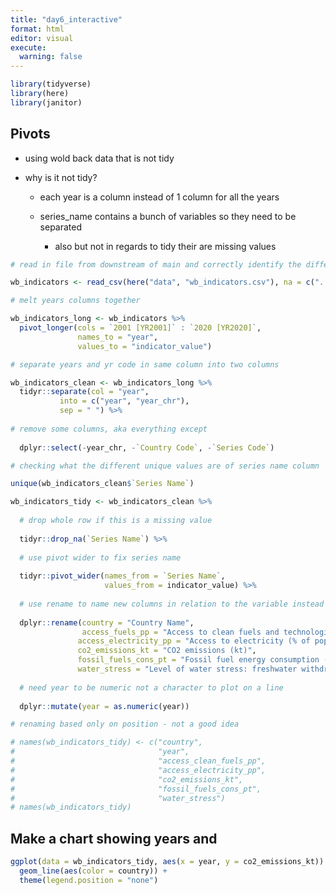 ```yaml
---
title: "day6_interactive"
format: html
editor: visual
execute: 
  warning: false
---
```


```r
library(tidyverse)
library(here)
library(janitor)
```

## Pivots

-   using wold back data that is not tidy

-   why is it not tidy?

    -   each year is a column instead of 1 column for all the years

    -   series_name contains a bunch of variables so they need to be separated

        -   also but not in regards to tidy their are missing values

```r
# read in file from downstream of main and correctly identify the different na values

wb_indicators <- read_csv(here("data", "wb_indicators.csv"), na = c("..", " ", ""))
```

```r
# melt years columns together

wb_indicators_long <- wb_indicators %>% 
  pivot_longer(cols = `2001 [YR2001]` : `2020 [YR2020]`,
               names_to = "year",
               values_to = "indicator_value")
```

```r
# separate years and yr code in same column into two columns

wb_indicators_clean <- wb_indicators_long %>% 
  tidyr::separate(col = "year",
           into = c("year", "year_chr"),
           sep = " ") %>% 
  
# remove some columns, aka everything except
  
  dplyr::select(-year_chr, -`Country Code`, -`Series Code`)
```

```r
# checking what the different unique values are of series name column

unique(wb_indicators_clean$`Series Name`)
```

```r
wb_indicators_tidy <- wb_indicators_clean %>% 
  
  # drop whole row if this is a missing value
  
  tidyr::drop_na(`Series Name`) %>% 
  
  # use pivot wider to fix series name
  
  tidyr::pivot_wider(names_from = `Series Name`,
                     values_from = indicator_value) %>% 
  
  # use rename to name new columns in relation to the variable instead of the position
  
  dplyr::rename(country = "Country Name",
                access_fuels_pp = "Access to clean fuels and technologies for cooking (% of population)",
               access_electricity_pp = "Access to electricity (% of population)",
               co2_emissions_kt = "CO2 emissions (kt)",
               fossil_fuels_cons_pt = "Fossil fuel energy consumption (% of total)",
               water_stress = "Level of water stress: freshwater withdrawal as a proportion of available freshwater resources") %>% 
  
  # need year to be numeric not a character to plot on a line 
  
  dplyr::mutate(year = as.numeric(year))
```

```r
# renaming based only on position - not a good idea

# names(wb_indicators_tidy) <- c("country",
#                                "year",
#                                "access_clean_fuels_pp",
#                                "access_electricity_pp",
#                                "co2_emissions_kt",
#                                "fossil_fuels_cons_pt",
#                                "water_stress")
# names(wb_indicators_tidy)
```

## Make a chart showing years and

```r
ggplot(data = wb_indicators_tidy, aes(x = year, y = co2_emissions_kt)) +
  geom_line(aes(color = country)) +
  theme(legend.position = "none")
```
